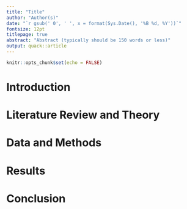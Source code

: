```yaml
---
title: "Title"
author: "Author(s)"
date: "`r gsub(' 0', ' ', x = format(Sys.Date(), '%B %d, %Y'))`"
fontsize: 12pt
titlepage: true
abstract: "Abstract (typically should be 150 words or less)"
output: quack::article
---
```


```r
knitr::opts_chunk$set(echo = FALSE)
```

# Introduction

# Literature Review and Theory

# Data and Methods

# Results

# Conclusion

